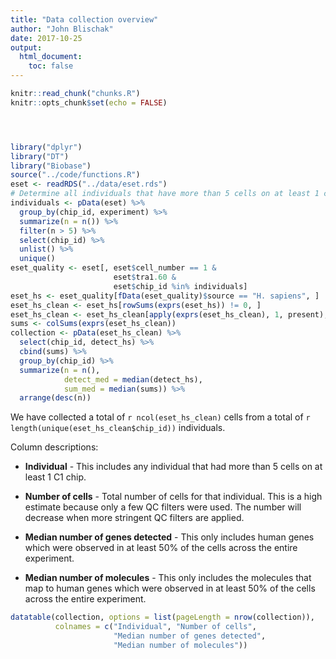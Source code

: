 ```yaml
---
title: "Data collection overview"
author: "John Blischak"
date: 2017-10-25
output:
  html_document:
    toc: false
---
```


<!-- The file analysis/chunks.R contains chunks that define defau
lt settings
shared across the workflowr files. -->
```r
knitr::read_chunk("chunks.R")
knitr::opts_chunk$set(echo = FALSE)
```

<!-- Update knitr chunk options -->
```r
```

<!-- Insert the date the file was last updated -->
```r
```

<!-- Insert the code version (Git commit SHA1) if Git repository exists and R
 package git2r is installed -->
```r
```

```r
library("dplyr")
library("DT")
library("Biobase")
source("../code/functions.R")
eset <- readRDS("../data/eset.rds")
# Determine all individuals that have more than 5 cells on at least 1 chip
individuals <- pData(eset) %>%
  group_by(chip_id, experiment) %>%
  summarize(n = n()) %>%
  filter(n > 5) %>%
  select(chip_id) %>%
  unlist() %>%
  unique()
eset_quality <- eset[, eset$cell_number == 1 &
                       eset$tra1.60 &
                       eset$chip_id %in% individuals]
eset_hs <- eset_quality[fData(eset_quality)$source == "H. sapiens", ]
eset_hs_clean <- eset_hs[rowSums(exprs(eset_hs)) != 0, ]
eset_hs_clean <- eset_hs_clean[apply(exprs(eset_hs_clean), 1, present), ]
sums <- colSums(exprs(eset_hs_clean))
collection <- pData(eset_hs_clean) %>%
  select(chip_id, detect_hs) %>%
  cbind(sums) %>%
  group_by(chip_id) %>%
  summarize(n = n(),
            detect_med = median(detect_hs),
            sum_med = median(sums)) %>%
  arrange(desc(n))
```

We have collected a total of `r ncol(eset_hs_clean)` cells from a total of
`r length(unique(eset_hs_clean$chip_id))` individuals.

Column descriptions:

* **Individual** - This includes any individual that had more than 5 cells on at
least 1 C1 chip.

* **Number of cells** - Total number of cells for that individual. This is a
high estimate because only a few QC filters were used. The number will decrease
when more stringent QC filters are applied.

* **Median number of genes detected** - This only includes human genes which
were observed in at least 50% of the cells across the entire experiment.

* **Median number of molecules** - This only includes the molecules that map to
human genes which were observed in at least 50% of the cells across the entire
experiment.

```r
datatable(collection, options = list(pageLength = nrow(collection)),
          colnames = c("Individual", "Number of cells",
                       "Median number of genes detected",
                       "Median number of molecules"))
```
